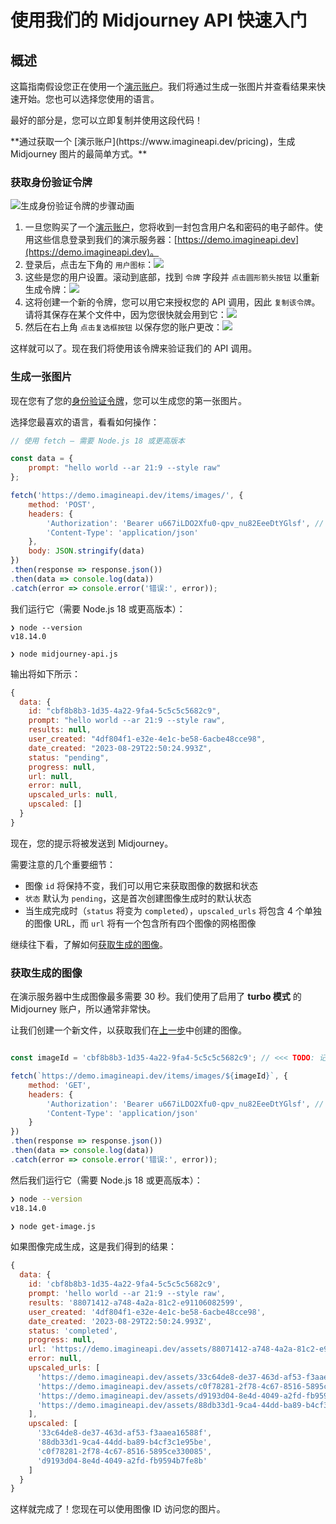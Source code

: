 
# 使用我们的 Midjourney API 快速入门

## 概述

这篇指南假设您正在使用一个[演示账户](https://www.imagineapi.dev/pricing)。我们将通过生成一张图片并查看结果来快速开始。您也可以选择您使用的语言。

最好的部分是，您可以立即复制并使用这段代码！

<Callout type="info" emoji="🚀">
**通过获取一个 [演示账户](https://www.imagineapi.dev/pricing)，生成 Midjourney 图片的最简单方式。**
</Callout>

<Steps>

### 获取身份验证令牌

![生成身份验证令牌的步骤动画](/authentication.gif)

 1. 一旦您购买了一个[演示账户](https://www.imagineapi.dev/pricing)，您将收到一封包含用户名和密码的电子邮件。使用这些信息登录到我们的演示服务器：[https://demo.imagineapi.dev](https://demo.imagineapi.dev)。
 1. 登录后，点击左下角的 `用户图标`：![](/authentication-token.png)
 1. 这些是您的用户设置。滚动到底部，找到 `令牌` 字段并 `点击圆形箭头按钮` 以重新生成令牌：![](/authentication-click-regenerate.png)
 1. 这将创建一个新的令牌，您可以用它来授权您的 API 调用，因此 `复制该令牌`。请将其保存在某个文件中，因为您很快就会用到它：![](/authentication-copy-token.png)
 1. 然后在右上角 `点击复选框按钮` 以保存您的账户更改：![](/authentication-save-account-changes.png)

这样就可以了。现在我们将使用该令牌来验证我们的 API 调用。

### 生成一张图片

现在您有了您的[身份验证令牌](#获取身份验证令牌)，您可以生成您的第一张图片。

选择您最喜欢的语言，看看如何操作：


```js filename="midjourney-api.js" copy
// 使用 fetch — 需要 Node.js 18 或更高版本

const data = {
    prompt: "hello world --ar 21:9 --style raw"
};

fetch('https://demo.imagineapi.dev/items/images/', {
    method: 'POST',
    headers: {
        'Authorization': 'Bearer u667iLDO2Xfu0-qpv_nu82EeeDtYGlsf', // <<<< TODO: 记得更改这个
        'Content-Type': 'application/json'
    },
    body: JSON.stringify(data)
})
.then(response => response.json())
.then(data => console.log(data))
.catch(error => console.error('错误:', error));
```

我们运行它（需要 Node.js 18 或更高版本）：

```shell
❯ node --version
v18.14.0

❯ node midjourney-api.js
```

输出将如下所示：

```js
{
  data: {
    id: "cbf8b8b3-1d35-4a22-9fa4-5c5c5c5682c9",
    prompt: "hello world --ar 21:9 --style raw",
    results: null,
    user_created: "4df804f1-e32e-4e1c-be58-6acbe48cce98",
    date_created: "2023-08-29T22:50:24.993Z",
    status: "pending",
    progress: null,
    url: null,
    error: null,
    upscaled_urls: null,
    upscaled: []
  }
}
```

现在，您的提示将被发送到 Midjourney。

需要注意的几个重要细节：

- 图像 `id` 将保持不变，我们可以用它来获取图像的数据和状态
- `状态` 默认为 `pending`，这是首次创建图像生成时的默认状态
- 当生成完成时（`status` 将变为 `completed`），`upscaled_urls` 将包含 4 个单独的图像 URL，而 `url` 将有一个包含所有四个图像的网格图像

继续往下看，了解如何[获取生成的图像](#获取生成的图像)。

### 获取生成的图像

在演示服务器中生成图像最多需要 30 秒。我们使用了启用了 **turbo 模式** 的 Midjourney 账户，所以通常非常快。

让我们创建一个新文件，以获取我们在[上一步](#生成一张图片)中创建的图像。

```js filename="get-image.js" copy

const imageId = 'cbf8b8b3-1d35-4a22-9fa4-5c5c5c5682c9'; // <<< TODO: 记得更改这个

fetch(`https://demo.imagineapi.dev/items/images/${imageId}`, {
    method: 'GET',
    headers: {
        'Authorization': 'Bearer u667iLDO2Xfu0-qpv_nu82EeeDtYGlsf', // <<<< TODO: 记得更改这个
        'Content-Type': 'application/json'
    }
})
.then(response => response.json())
.then(data => console.log(data))
.catch(error => console.error('错误:', error));
```

然后我们运行它（需要 Node.js 18 或更高版本）：

```sh
❯ node --version
v18.14.0

❯ node get-image.js
```

如果图像完成生成，这是我们得到的结果：

```js
{
  data: {
    id: 'cbf8b8b3-1d35-4a22-9fa4-5c5c5c5682c9',
    prompt: 'hello world --ar 21:9 --style raw',
    results: '88071412-a748-4a2a-81c2-e91106082599',
    user_created: '4df804f1-e32e-4e1c-be58-6acbe48cce98',
    date_created: '2023-08-29T22:50:24.993Z',
    status: 'completed',
    progress: null,
    url: 'https://demo.imagineapi.dev/assets/88071412-a748-4a2a-81c2-e91106082599/88071412-a748-4a2a-81c2-e91106082599.png',
    error: null,
    upscaled_urls: [
      'https://demo.imagineapi.dev/assets/33c64de8-de37-463d-af53-f3aaea16588f/33c64de8-de37-463d-af53-f3aaea16588f.png',
      'https://demo.imagineapi.dev/assets/c0f78281-2f78-4c67-8516-5895ce330085/c0f78281-2f78-4c67-8516-5895ce330085.png',
      'https://demo.imagineapi.dev/assets/d9193d04-8e4d-4049-a2fd-fb9594b7fe8b/d9193d04-8e4d-4049-a2fd-fb9594b7fe8b.png',
      'https://demo.imagineapi.dev/assets/88db33d1-9ca4-44dd-ba89-b4cf3c1e95be/88db33d1-9ca4-44dd-ba89-b4cf3c1e95be.png'
    ],
    upscaled: [
      '33c64de8-de37-463d-af53-f3aaea16588f',
      '88db33d1-9ca4-44dd-ba89-b4cf3c1e95be',
      'c0f78281-2f78-4c67-8516-5895ce330085',
      'd9193d04-8e4d-4049-a2fd-fb9594b7fe8b'
    ]
  }
}
```

这样就完成了！您现在可以使用图像 ID 访问您的图片。

</Steps>